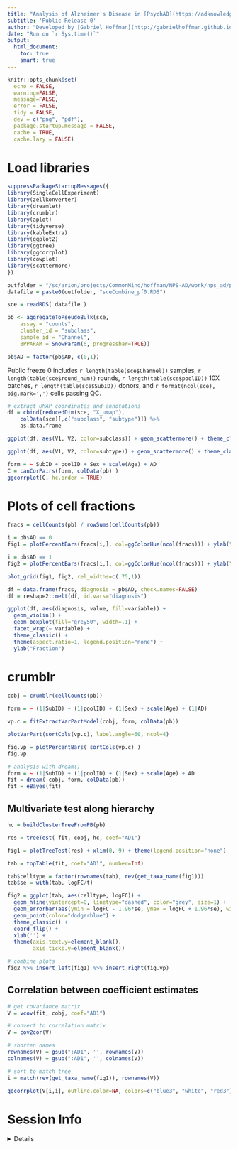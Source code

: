```yaml
---
title: "Analysis of Alzheimer's Disease in [PsychAD](https://adknowledgeportal.synapse.org/Explore/Projects/DetailsPage?Grant%20Number=R01AG067025)"
subtitle: 'Public Release 0'
author: "Developed by [Gabriel Hoffman](http://gabrielhoffman.github.io/)"
date: "Run on `r Sys.time()`"
output: 
  html_document:
    toc: true
    smart: true
---
```



```r
knitr::opts_chunk$set(
  echo = FALSE,
  warning=FALSE,
  message=FALSE,
  error = FALSE,
  tidy = FALSE,
  dev = c("png", "pdf"),
  package.startup.message = FALSE,
  cache = TRUE,
  cache.lazy = FALSE)
```

# Load libraries
```r
suppressPackageStartupMessages({
library(SingleCellExperiment)
library(zellkonverter)
library(dreamlet)
library(crumblr)
library(aplot)
library(tidyverse)
library(kableExtra)
library(ggplot2)
library(ggtree)
library(ggcorrplot)
library(cowplot)
library(scattermore)
})
```


```r
outfolder = "/sc/arion/projects/CommonMind/hoffman/NPS-AD/work/nps_ad/public_freeze_0_results/"
datafile = paste0(outfolder, "sceCombine_pf0.RDS")

sce = readRDS( datafile )

pb <- aggregateToPseudoBulk(sce,
    assay = "counts",     
    cluster_id = "subclass",  
    sample_id = "Channel", 
    BPPARAM = SnowParam(6, progressbar=TRUE))
```

```r
pb$AD = factor(pb$AD, c(0,1))
```

Public freeze 0 includes `r length(table(sce$Channel))` samples, `r length(table(sce$round_num))` rounds, `r length(table(sce$poolID))` 10X batches, `r length(table(sce$SubID))` donors, and `r format(ncol(sce), big.mark=',')` cells passing QC.


```r
# extract UMAP coordinates and annotations
df = cbind(reducedDim(sce, "X_umap"), 
    colData(sce)[,c("subclass", "subtype")]) %>% 
    as.data.frame

ggplot(df, aes(V1, V2, color=subclass)) + geom_scattermore() + theme_classic() + theme(aspect.ratio=1) + guides(colour = guide_legend(override.aes = list(size = 1.5))) + xlab("UMAP1") + ylab("UMAP2") 
```

```r
ggplot(df, aes(V1, V2, color=subtype)) + geom_scattermore() + theme_classic() + theme(aspect.ratio=1) + guides(colour = guide_legend(override.aes = list(size = 1.5))) + xlab("UMAP1") + ylab("UMAP2") 
```





```r
form = ~ SubID + poolID + Sex + scale(Age) + AD
C = canCorPairs(form, colData(pb) )
ggcorrplot(C, hc.order = TRUE)
```

# Plots of cell fractions
```r
fracs = cellCounts(pb) / rowSums(cellCounts(pb))

i = pb$AD == 0
fig1 = plotPercentBars(fracs[i,], col=ggColorHue(ncol(fracs))) + ylab("Cell fractions") + theme(legend.position = "none")

i = pb$AD == 1
fig2 = plotPercentBars(fracs[i,], col=ggColorHue(ncol(fracs))) + ylab("Cell fractions")

plot_grid(fig1, fig2, rel_widths=c(.75,1))
```

```r
df = data.frame(fracs, diagnosis = pb$AD, check.names=FALSE)
df = reshape2::melt(df, id.vars="diagnosis")

ggplot(df, aes(diagnosis, value, fill=variable)) + 
  geom_violin() +
  geom_boxplot(fill="grey50", width=.1) + 
  facet_wrap(~ variable) +
  theme_classic() +
  theme(aspect.ratio=1, legend.position="none") +
  ylab("Fraction")
```



# crumblr
```r
cobj = crumblr(cellCounts(pb))

form = ~ (1|SubID) + (1|poolID) + (1|Sex) + scale(Age) + (1|AD)

vp.c = fitExtractVarPartModel(cobj, form, colData(pb))

plotVarPart(sortCols(vp.c), label.angle=60, ncol=4) 

fig.vp = plotPercentBars( sortCols(vp.c) )
fig.vp

# analysis with dream()
form = ~ (1|SubID) + (1|poolID) + (1|Sex) + scale(Age) + AD
fit = dream( cobj, form, colData(pb))
fit = eBayes(fit)
```



## Multivariate test along hierarchy
```r
hc = buildClusterTreeFromPB(pb)

res = treeTest( fit, cobj, hc, coef="AD1")

fig1 = plotTreeTest(res) + xlim(0, 9) + theme(legend.position="none")

tab = topTable(fit, coef="AD1", number=Inf)

tab$celltype = factor(rownames(tab), rev(get_taxa_name(fig1)))
tab$se = with(tab, logFC/t)

fig2 = ggplot(tab, aes(celltype, logFC)) + 
  geom_hline(yintercept=0, linetype="dashed", color="grey", size=1) +
  geom_errorbar(aes(ymin = logFC - 1.96*se, ymax = logFC + 1.96*se), width=0) +
  geom_point(color="dodgerblue") +
  theme_classic() +
  coord_flip() +
  xlab('') + 
  theme(axis.text.y=element_blank(),
        axis.ticks.y=element_blank())

# combine plots
fig2 %>% insert_left(fig1) %>% insert_right(fig.vp)
```


## Correlation between coefficient estimates
```r
# get covariance matrix
V = vcov(fit, cobj, coef="AD1")

# convert to correlation matrix
V = cov2cor(V)

# shorten names
rownames(V) = gsub(":AD1", '', rownames(V))
colnames(V) = gsub(":AD1", '', colnames(V))

# sort to match tree
i = match(rev(get_taxa_name(fig1)), rownames(V))

ggcorrplot(V[i,i], outline.color=NA, colors=c("blue3", "white", "red3"))
```





# Session Info
<details>
```r
sessionInfo()
```
</details>
